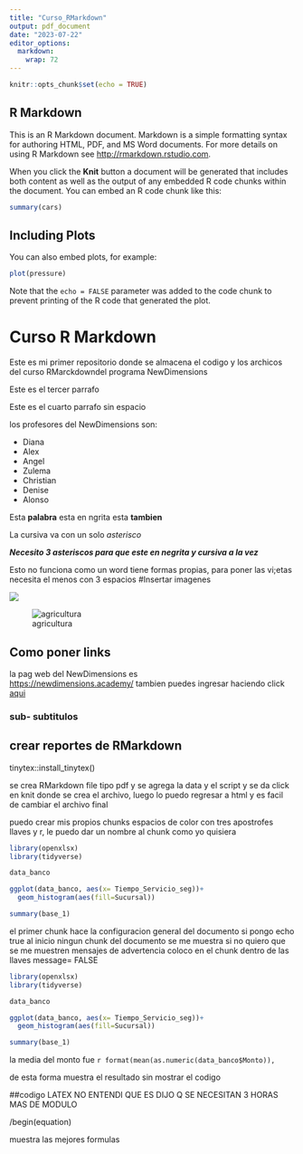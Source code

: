 ```yaml
---
title: "Curso_RMarkdown"
output: pdf_document
date: "2023-07-22"
editor_options:
  markdown: 
    wrap: 72
---
```


```r
knitr::opts_chunk$set(echo = TRUE)
```

## R Markdown

This is an R Markdown document. Markdown is a simple formatting syntax
for authoring HTML, PDF, and MS Word documents. For more details on
using R Markdown see <http://rmarkdown.rstudio.com>.

When you click the **Knit** button a document will be generated that
includes both content as well as the output of any embedded R code
chunks within the document. You can embed an R code chunk like this:

```r
summary(cars)
```

## Including Plots

You can also embed plots, for example:

```r
plot(pressure)
```

Note that the `echo = FALSE` parameter was added to the code chunk to
prevent printing of the R code that generated the plot.

# Curso R Markdown

Este es mi primer repositorio donde se almacena el codigo y los archicos
del curso RMarckdowndel programa NewDimensions

Este es el tercer parrafo

Este es el cuarto parrafo sin espacio\

los profesores del NewDimensions son:

-   Diana
-   Alex
-   Angel
-   Zulema
-   Christian
-   Denise
-   Alonso

Esta **palabra** esta en ngrita esta **tambien**

La cursiva va con un solo *asterisco*

***Necesito 3 asteriscos para que este en negrita y cursiva a la vez***

Esto no funciona como un word tiene formas propias, para poner las
vi;etas necesita el menos con 3 espacios #Insertar imagenes

![](imagenes/agricultor.png)

![agricultura](imagenes/agricultura.png)

## Como poner links

la pag web del NewDimensions es <https://newdimensions.academy/> tambien
puedes ingresar haciendo click [aqui](https://newdimensions.academy/)

### sub- subtitulos

## crear reportes de RMarkdown 
tinytex::install_tinytex()

se crea RMarkdown file tipo pdf y se agrega la data y el script y  se da click en knit donde se crea el archivo, luego lo puedo regresar a html y es facil de cambiar el archivo final 

puedo crear mis propios chunks espacios de color con tres apostrofes llaves y r, le puedo dar un nombre al chunk como yo quisiera 

```r

library(openxlsx)
library(tidyverse)

data_banco

ggplot(data_banco, aes(x= Tiempo_Servicio_seg))+
  geom_histogram(aes(fill=Sucursal))

summary(base_1)
```

el primer chunk hace la configuracion general del documento si pongo echo true al inicio ningun chunk del documento se me muestra
si no quiero que se me muestren mensajes de advertencia coloco en el chunk dentro de las llaves message= FALSE 

```r

library(openxlsx)
library(tidyverse)

data_banco

ggplot(data_banco, aes(x= Tiempo_Servicio_seg))+
  geom_histogram(aes(fill=Sucursal))

summary(base_1)
```

la media del monto fue `r format(mean(as.numeric(data_banco$Monto)), `

de esta forma muestra el resultado sin mostrar el codigo

##codigo LATEX 
NO ENTENDI QUE ES DIJO Q SE NECESITAN 3 HORAS MAS DE MODULO 

/begin(equation)

muestra las mejores formulas 